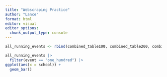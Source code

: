 ```yaml
---
title: "Webscraping Practice"
author: "Lance"
format: html
editor: visual
editor_options: 
  chunk_output_type: console
---
```


```r
all_running_events <- rbind(combined_table100, combined_table200, combined_table400, combined_table800, combined_table1500, combined_table5000, combined_table10000, combined_table110H, combined_table400H)
```


```r
all_running_events |> 
  filter(event == "one_hundred") |>
ggplot(aes(x = school)) +
  geom_bar()
```

